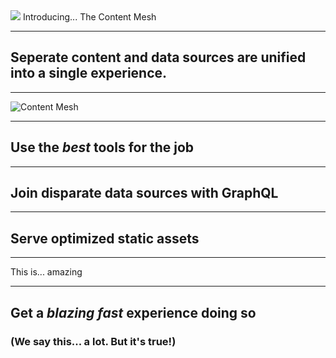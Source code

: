 
<Image src="images/content-mesh.jpg">
  <Fit>Introducing...</Fit>
  <Fit caps={true} color={colors.accent}>The Content Mesh</Fit>
</Image>

---

## Seperate content and data sources are unified into a single experience.

---


![Content Mesh](images/content-mesh-labeled.png)

---

## Use the _best_ tools for the job

---

## Join disparate data sources with GraphQL

---

## Serve optimized static assets

---

<Fit>This is...</Fit>
<Fit caps={true} color={colors.accent}>amazing</Fit>

---

## Get a _blazing fast_ experience doing so

### (We say this... a lot. But it's true!)
